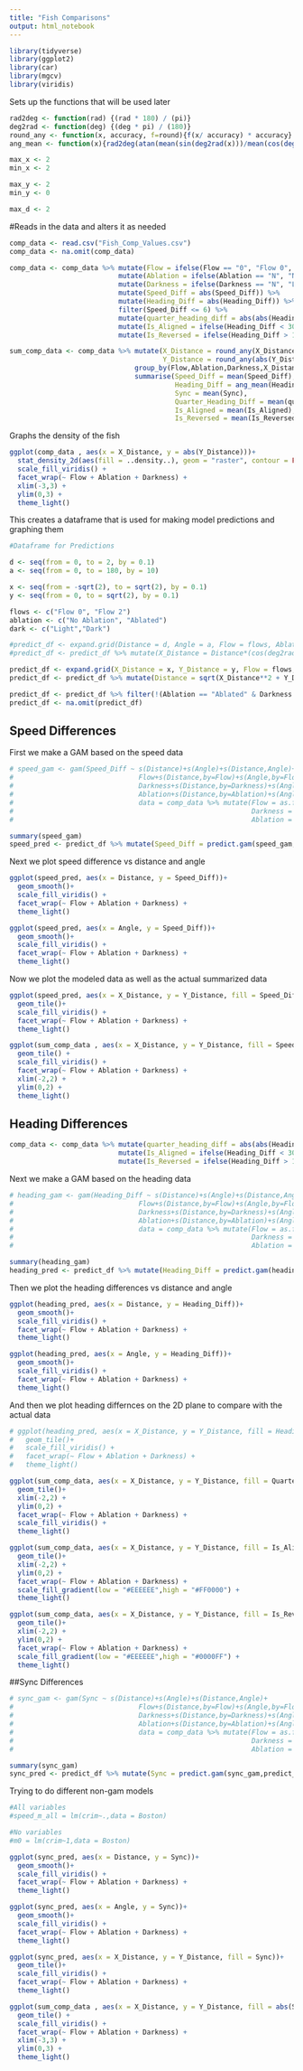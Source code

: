 ```yaml
---
title: "Fish Comparisons"
output: html_notebook
---
```


```r
library(tidyverse)
library(ggplot2)
library(car)
library(mgcv)
library(viridis)
```

Sets up the functions that will be used later 
```r
rad2deg <- function(rad) {(rad * 180) / (pi)}
deg2rad <- function(deg) {(deg * pi) / (180)}
round_any <- function(x, accuracy, f=round){f(x/ accuracy) * accuracy}
ang_mean <- function(x){rad2deg(atan(mean(sin(deg2rad(x)))/mean(cos(deg2rad(x)))))}
```

```r
max_x <- 2
min_x <- 2

max_y <- 2
min_y <- 0

max_d <- 2
```


#Reads in the data and alters it as needed 
```r
comp_data <- read.csv("Fish_Comp_Values.csv")
comp_data <- na.omit(comp_data)

comp_data <- comp_data %>% mutate(Flow = ifelse(Flow == "0", "Flow 0", "Flow 2")) %>%
                           mutate(Ablation = ifelse(Ablation == "N", "No Ablation", "Ablated")) %>%
                           mutate(Darkness = ifelse(Darkness == "N", "Light", "Dark")) %>%
                           mutate(Speed_Diff = abs(Speed_Diff)) %>%
                           mutate(Heading_Diff = abs(Heading_Diff)) %>%
                           filter(Speed_Diff <= 6) %>% 
                           mutate(quarter_heading_diff = abs(abs(Heading_Diff-90)-90)) %>%
                           mutate(Is_Aligned = ifelse(Heading_Diff < 30, 1, 0)) %>%
                           mutate(Is_Reversed = ifelse(Heading_Diff > 150, 1, 0))

sum_comp_data <- comp_data %>% mutate(X_Distance = round_any(X_Distance,0.25), 
                                      Y_Distance = round_any(abs(Y_Distance),0.25)) %>%
                               group_by(Flow,Ablation,Darkness,X_Distance,Y_Distance) %>%
                               summarise(Speed_Diff = mean(Speed_Diff),
                                         Heading_Diff = ang_mean(Heading_Diff),
                                         Sync = mean(Sync),
                                         Quarter_Heading_Diff = mean(quarter_heading_diff),
                                         Is_Aligned = mean(Is_Aligned),
                                         Is_Reversed = mean(Is_Reversed))
```

Graphs the density of the fish 
```r
ggplot(comp_data , aes(x = X_Distance, y = abs(Y_Distance)))+
  stat_density_2d(aes(fill = ..density..), geom = "raster", contour = FALSE) +
  scale_fill_viridis() +
  facet_wrap(~ Flow + Ablation + Darkness) +
  xlim(-3,3) + 
  ylim(0,3) +
  theme_light()
```
This creates a dataframe that is used for making model predictions and graphing them
```r
#Dataframe for Predictions

d <- seq(from = 0, to = 2, by = 0.1)
a <- seq(from = 0, to = 180, by = 10)

x <- seq(from = -sqrt(2), to = sqrt(2), by = 0.1)
y <- seq(from = 0, to = sqrt(2), by = 0.1)

flows <- c("Flow 0", "Flow 2")
ablation <- c("No Ablation", "Ablated")
dark <- c("Light","Dark")

#predict_df <- expand.grid(Distance = d, Angle = a, Flow = flows, Ablation = ablation, Darkness = dark)
#predict_df <- predict_df %>% mutate(X_Distance = Distance*(cos(deg2rad(Angle))), Y_Distance = Distance*(sin(deg2rad(Angle))))

predict_df <- expand.grid(X_Distance = x, Y_Distance = y, Flow = flows, Ablation = ablation, Darkness = dark)
predict_df <- predict_df %>% mutate(Distance = sqrt(X_Distance**2 + Y_Distance**2), Angle = rad2deg(atan(Y_Distance/X_Distance)))

predict_df <- predict_df %>% filter(!(Ablation == "Ablated" & Darkness == 'Dark'))
predict_df <- na.omit(predict_df)

```

## Speed Differences

First we make a GAM based on the speed data
```r
# speed_gam <- gam(Speed_Diff ~ s(Distance)+s(Angle)+s(Distance,Angle)+
#                               Flow+s(Distance,by=Flow)+s(Angle,by=Flow)+s(Distance,Angle,by=Flow)+
#                               Darkness+s(Distance,by=Darkness)+s(Angle,by=Darkness)+s(Distance,Angle,by=Darkness)+
#                               Ablation+s(Distance,by=Ablation)+s(Angle,by=Ablation)+s(Distance,Angle,by=Ablation),
#                               data = comp_data %>% mutate(Flow = as.factor(Flow),
#                                                           Darkness = as.factor(Darkness),
#                                                           Ablation = as.factor(Ablation)))
```

```r
summary(speed_gam)
speed_pred <- predict_df %>% mutate(Speed_Diff = predict.gam(speed_gam,predict_df))
```

Next we plot speed difference vs distance and angle
```r
ggplot(speed_pred, aes(x = Distance, y = Speed_Diff))+
  geom_smooth()+
  scale_fill_viridis() +
  facet_wrap(~ Flow + Ablation + Darkness) +
  theme_light()

ggplot(speed_pred, aes(x = Angle, y = Speed_Diff))+
  geom_smooth()+
  scale_fill_viridis() +
  facet_wrap(~ Flow + Ablation + Darkness) +
  theme_light()
```
Now we plot the modeled data as well as the actual summarized data
```r
ggplot(speed_pred, aes(x = X_Distance, y = Y_Distance, fill = Speed_Diff))+
  geom_tile()+
  scale_fill_viridis() +
  facet_wrap(~ Flow + Ablation + Darkness) +
  theme_light()

ggplot(sum_comp_data , aes(x = X_Distance, y = Y_Distance, fill = Speed_Diff))+
  geom_tile() +
  scale_fill_viridis() +
  facet_wrap(~ Flow + Ablation + Darkness) +
  xlim(-2,2) + 
  ylim(0,2) +
  theme_light()
```

## Heading Differences

```r
comp_data <- comp_data %>% mutate(quarter_heading_diff = abs(abs(Heading_Diff-90)-90)) %>%
                           mutate(Is_Aligned = ifelse(Heading_Diff < 30, 1, 0)) %>%
                           mutate(Is_Reversed = ifelse(Heading_Diff > 150, 1, 0))
```


Next we make a GAM based on the heading data
```r
# heading_gam <- gam(Heading_Diff ~ s(Distance)+s(Angle)+s(Distance,Angle)+
#                               Flow+s(Distance,by=Flow)+s(Angle,by=Flow)+s(Distance,Angle,by=Flow)+
#                               Darkness+s(Distance,by=Darkness)+s(Angle,by=Darkness)+s(Distance,Angle,by=Darkness)+
#                               Ablation+s(Distance,by=Ablation)+s(Angle,by=Ablation)+s(Distance,Angle,by=Ablation),
#                               data = comp_data %>% mutate(Flow = as.factor(Flow),
#                                                           Darkness = as.factor(Darkness),
#                                                           Ablation = as.factor(Ablation)))
```

```r
summary(heading_gam)
heading_pred <- predict_df %>% mutate(Heading_Diff = predict.gam(heading_gam,predict_df))
```

Then we plot the heading differences vs distance and angle
```r
ggplot(heading_pred, aes(x = Distance, y = Heading_Diff))+
  geom_smooth()+
  scale_fill_viridis() +
  facet_wrap(~ Flow + Ablation + Darkness) +
  theme_light()

ggplot(heading_pred, aes(x = Angle, y = Heading_Diff))+
  geom_smooth()+
  scale_fill_viridis() +
  facet_wrap(~ Flow + Ablation + Darkness) +
  theme_light()
```
And then we plot heading differnces on the 2D plane to compare with the actual data
```r
# ggplot(heading_pred, aes(x = X_Distance, y = Y_Distance, fill = Heading_Diff))+
#   geom_tile()+
#   scale_fill_viridis() +
#   facet_wrap(~ Flow + Ablation + Darkness) +
#   theme_light()

ggplot(sum_comp_data, aes(x = X_Distance, y = Y_Distance, fill = Quarter_Heading_Diff)) +
  geom_tile()+
  xlim(-2,2) +
  ylim(0,2) +
  facet_wrap(~ Flow + Ablation + Darkness) +
  scale_fill_viridis() +
  theme_light()

ggplot(sum_comp_data, aes(x = X_Distance, y = Y_Distance, fill = Is_Aligned)) +
  geom_tile()+
  xlim(-2,2) +
  ylim(0,2) +
  facet_wrap(~ Flow + Ablation + Darkness) +
  scale_fill_gradient(low = "#EEEEEE",high = "#FF0000") +
  theme_light()

ggplot(sum_comp_data, aes(x = X_Distance, y = Y_Distance, fill = Is_Reversed)) +
  geom_tile()+
  xlim(-2,2) +
  ylim(0,2) +
  facet_wrap(~ Flow + Ablation + Darkness) +
  scale_fill_gradient(low = "#EEEEEE",high = "#0000FF") +
  theme_light()

```
##Sync Differences

```r
# sync_gam <- gam(Sync ~ s(Distance)+s(Angle)+s(Distance,Angle)+
#                               Flow+s(Distance,by=Flow)+s(Angle,by=Flow)+s(Distance,Angle,by=Flow)+
#                               Darkness+s(Distance,by=Darkness)+s(Angle,by=Darkness)+s(Distance,Angle,by=Darkness)+
#                               Ablation+s(Distance,by=Ablation)+s(Angle,by=Ablation)+s(Distance,Angle,by=Ablation),
#                               data = comp_data %>% mutate(Flow = as.factor(Flow),
#                                                           Darkness = as.factor(Darkness),
#                                                           Ablation = as.factor(Ablation)))
```

```r
summary(sync_gam)
sync_pred <- predict_df %>% mutate(Sync = predict.gam(sync_gam,predict_df))
```

Trying to do different non-gam models
```r

#All variables
#speed_m_all = lm(crim~.,data = Boston)

#No variables
#m0 = lm(crim~1,data = Boston)

```


```r
ggplot(sync_pred, aes(x = Distance, y = Sync))+
  geom_smooth()+
  scale_fill_viridis() +
  facet_wrap(~ Flow + Ablation + Darkness) +
  theme_light()

ggplot(sync_pred, aes(x = Angle, y = Sync))+
  geom_smooth()+
  scale_fill_viridis() +
  facet_wrap(~ Flow + Ablation + Darkness) +
  theme_light()
```

```r
ggplot(sync_pred, aes(x = X_Distance, y = Y_Distance, fill = Sync))+
  geom_tile()+
  scale_fill_viridis() +
  facet_wrap(~ Flow + Ablation + Darkness) +
  theme_light()

ggplot(sum_comp_data , aes(x = X_Distance, y = Y_Distance, fill = abs(Sync)))+
  geom_tile() +
  scale_fill_viridis() +
  facet_wrap(~ Flow + Ablation + Darkness) +
  xlim(-3,3) + 
  ylim(0,3) +
  theme_light()
```

